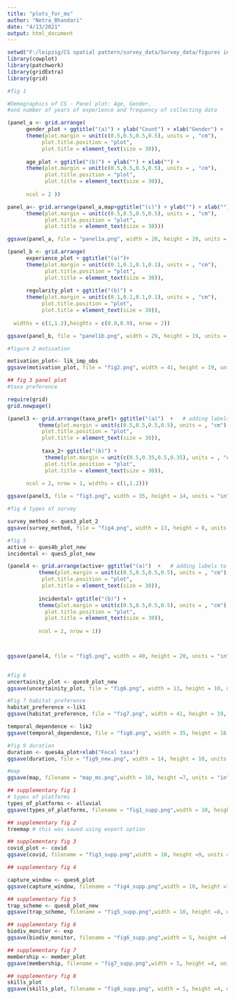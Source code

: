 ---
title: "plots_for_ms"
author: "Netra_Bhandari"
date: "4/13/2021"
output: html_document
---

```{r}
setwd("F:/leipzig/CS spatial pattern/survey_data/Survey_data/figures in english")
library(cowplot)
library(patchwork)
library(gridExtra)
library(grid)
```

```{r warning=FALSE}
#fig 1

#Demographics of CS - Panel plot: Age, Gender, 
#and number of years of experience and frequency of collecting data

(panel_a <- grid.arrange(
      gender_plot + ggtitle("(a)") + ylab("Count") + xlab("Gender") +   # adding labels to the different plots
      theme(plot.margin = unit(c(0.5,0.5,0.5,0.5), units = , "cm"),
           plot.title.position = "plot",
           plot.title = element_text(size = 30)),
        
      age_plot + ggtitle("(b)") + ylab("") + xlab("") +
      theme(plot.margin = unit(c(0.5,0.5,0.5,0.5), units = , "cm"),
            plot.title.position = "plot",
            plot.title = element_text(size = 30)),
      
      ncol = 2 )) 

panel_a<- grid.arrange(panel_a,map+ggtitle("(c)") + ylab("") + xlab("") +
      theme(plot.margin = unit(c(0.5,0.5,0.5,0.5), units = , "cm"),
            plot.title.position = "plot",
            plot.title = element_text(size = 30)))

ggsave(panel_a, file = "panel1a.png", width = 28, height = 20, units = "in") 

(panel_b <- grid.arrange(
      experience_plot + ggtitle("(a)")+
      theme(plot.margin = unit(c(0.1,0.1,0.1,0.1), units = , "cm"),
            plot.title.position = "plot",
            plot.title = element_text(size = 30)),
      
      regularity_plot + ggtitle("(b)") +   
      theme(plot.margin = unit(c(0.1,0.1,0.1,0.1), units = , "cm"),
           plot.title.position = "plot",
           plot.title = element_text(size = 30)),
      
  widths = c(1,1.2),heights = c(0.9,0.9), nrow = 2))

ggsave(panel_b, file = "panel1b.png", width = 29, height = 19, units = "in")

```

```{r}
#figure 2 motivation

motivation_plot<- lik_imp_obs
ggsave(motivation_plot, file = "fig2.png", width = 41, height = 19, units = "in") 

```

```{r}
## fig 3 panel plot
#taxa preference

require(grid)
grid.newpage()

(panel3 <- grid.arrange(taxa_pref1+ ggtitle("(a)")  +   # adding labels to the different plots
          theme(plot.margin = unit(c(0.5,0.5,0.5,0.5), units = , "cm"),
           plot.title.position = "plot",
           plot.title = element_text(size = 30)),
      
           taxa_2+ ggtitle("(b)") + 
            theme(plot.margin = unit(c(0.5,0.35,0.5,0.35), units = , "cm"),
            plot.title.position = "plot",
            plot.title = element_text(size = 30)),
      
      ncol = 2, nrow = 1, widths = c(1,1.2)))

ggsave(panel3, file = "fig3.png", width = 35, height = 14, units = "in") 
```

```{r}
#fig 4 types of survey

survey_method <- ques3_plot_2
ggsave(survey_method, file = "fig4.png", width = 13, height = 8, units = "in")

```

```{r}
#fig 5
active <- ques4b_plot_new
incidental <- ques5_plot_new

(panel4 <- grid.arrange(active+ ggtitle("(a)")  +   # adding labels to the different plots
          theme(plot.margin = unit(c(0.5,0.5,0.5,0.5), units = , "cm"),
           plot.title.position = "plot",
           plot.title = element_text(size = 30)),
      
          incidental+ ggtitle("(b)") + 
          theme(plot.margin = unit(c(0.5,0.5,0.5,0.5), units = , "cm"),
            plot.title.position = "plot",
            plot.title = element_text(size = 30)),
      
          ncol = 2, nrow = 1))



ggsave(panel4, file = "fig5.png", width = 40, height = 20, units = "in") 
      

```

```{r}
#fig 6 
uncertainity_plot <- ques9_plot_new
ggsave(uncertainity_plot, file = "fig6.png", width = 13, height = 10, units = "in") 
```


```{r}
#Fig 7 habitat preference
habitat_preference <-lik1
ggsave(habitat_preference, file = "fig7.png", width = 41, height = 19, units = "in") 
```

```{r}

temporal_dependence <- lik2
ggsave(temporal_dependence, file = "fig8.png", width = 35, height = 16, units = "in") 
```

```{r}
#fig 9 duration
duration <- ques4a_plot+xlab("Focal taxa")
ggsave(duration, file = "fig9_new.png", width = 14, height = 10, units = "in") 
```

```{r}

#map 
ggsave(map, filename = "map_ms.png",width = 10, height =7, units = "in")
```


```{r}
## supplementary fig 1
# types of platforms
types_of_platforms <- alluvial
ggsave(types_of_platforms, filename = "fig1_supp.png",width = 10, height =7, units = "in")

```

```{r}
## supplementary fig 2
treemap # this was saved using export option 

```

```{r}
## supplementary fig 3
covid_plot <- covid
ggsave(covid, filename = "fig3_supp.png",width = 10, height =9, units = "in")
```

```{r}
## supplementary fig 4

capture_window <- ques6_plot
ggsave(capture_window, filename = "fig4_supp.png",width = 10, height =7, units = "in")

```

```{r}
## supplementary fig 5 
trap_scheme <- ques8_plot_new
ggsave(trap_scheme, filename = "fig5_supp.png",width = 10, height =8, units = "in")
```

```{r}
## supplementary fig 6 
biodiv_monitor <- exp
ggsave(biodiv_monitor, filename = "fig6_supp.png",width = 5, height =4, units = "in")

```

```{r}
## supplementary fig 7 
membership <- member_plot
ggsave(membership, filename = "fig7_supp.png",width = 5, height =4, units = "in")

```

```{r}
## supplementary fig 8 
skills_plot 
ggsave(skills_plot, filename = "fig8_supp.png", width = 5, height =4, units = "in")

```

